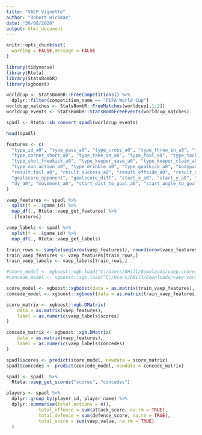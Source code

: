 ```yaml
---
title: "VAEP Vignette"
author: "Robert Hickman"
date: "30/08/2020"
output: html_document
---
```


```r
knitr::opts_chunk$set(
  warning = FALSE,message = FALSE
)
```

```r
library(tidyverse)
library(Rteta)
library(StatsBombR)
library(xgboost)

```

```r
worldcup <- StatsBombR::FreeCompetitions() %>%
  dplyr::filter(competition_name == "FIFA World Cup")
worldcup_matches <- StatsBombR::FreeMatches(worldcup[,1:2])
worldcup_events <- StatsBombR::StatsBombFreeEvents(worldcup_matches)
```
```r
spadl <- Rteta::sb_convert_spadl(worldcup_events)

head(spadl)
```
```r
features <- c(
  "type_id_a0", "type_pass_a0", "type_cross_a0", "type_throw_in_a0", "type_freekick_crossed_a0", "type_freekick_short_a0", "type_corner_crossed_a0", 
  "type_corner_short_a0", "type_take_on_a0", "type_foul_a0", "type_tackle_a0", "type_interception_a0", "type_shot_a0", "type_shot_penalty_a0",
  "type_shot_freekick_a0", "type_keeper_save_a0", "type_keeper_claim_a0", "type_keeper_punch_a0", "type_keeper_pick_up_a0", "type_clearance_a0", "type_bad_touch_a0",
  "type_non_action_a0", "type_dribble_a0", "type_goalkick_a0", "bodypart_foot_a0", "bodypart_head_a0", "bodypart_other_a0", "result_id_a0",
  "result_fail_a0", "result_success_a0", "result_offside_a0", "result_owngoal_a0", "result_yellow_card_a0", "result_red_card_a0", "goalscore_team",
  "goalscore_opponent", "goalscore_diff", "start_x_a0", "start_y_a0", "end_x_a0", "end_y_a0", "dx_a0",
  "dy_a0", "movement_a0", "start_dist_to_goal_a0", "start_angle_to_goal_a0", "end_dist_to_goal_a0", "end_angle_to_goal_a0"
)

```


```r
vaep_features <- spadl %>%
  split(f = .$game_id) %>%
  map_df(., Rteta::vaep_get_features) %>%
  .[features]

vaep_labels <- spadl %>%
  split(f = .$game_id) %>%
  map_df(., Rteta::vaep_get_labels)

train_rows <- sample(seq(nrow(vaep_features)), round(nrow(vaep_features)/5))
train_vaep_features <- vaep_features[train_rows,]
train_vaep_labels <- vaep_labels[train_rows,]
```

```r
#score_model <- xgboost::xgb.load("C:/Users/DHill/Downloads/vaep.scoremodel")
#concede_model <- xgboost::xgb.load("C:/Users/DHill/Downloads/vaep.concedemodel")

score_model <- xgboost::xgboost(data = as.matrix(train_vaep_features), label = as.matrix(train_vaep_labels["scores"]), max.depth = 5, nrounds = 500, objective = "binary:logistic", verbose = 0)
concede_model <- xgboost::xgboost(data = as.matrix(train_vaep_features), label = as.matrix(train_vaep_labels["concedes"]), max.depth = 5, nrounds = 500, objective = "binary:logistic", verbose = 0)

```

```r
score_matrix <- xgboost::xgb.DMatrix(
    data = as.matrix(vaep_features),
    label = as.numeric(vaep_labels$scores)
)

concede_matrix <- xgboost::xgb.DMatrix(
    data = as.matrix(vaep_features),
    label = as.numeric(vaep_labels$concedes)
)

spadl$scores <- predict(score_model, newdata = score_matrix)
spadl$concedes <- predict(concede_model, newdata = concede_matrix)

```

```r
spadl <- spadl  %>%
  Rteta::vaep_get_scores("scores", "concedes")
```

```r
players <- spadl %>%
  dplyr::group_by(player_id, player_name) %>%
  dplyr::summarise(total_actions = n(),
            total_offense = sum(attack_score, na.rm = TRUE),
            total_defence = sum(defence_score, na.rm = TRUE),
            total_score = sum(vaep_value, na.rm = TRUE)
  )

```

